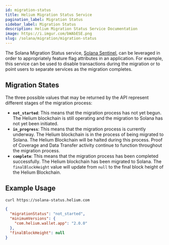 ```yaml
---
id: migration-status
title: Helium Migration Status Service
pagination_label: Migration Status
sidebar_label: Migration Status
description: Helium Migration Status Service Documentation
image: https://i.imgur.com/bWAbESE.png
slug: /solana/migration/migration-status
---
```



The Solana Migration Status service, [Solana Sentinel](https://github.com/helium/solana-sentinel),
can be leveraged in order to appropriately feature flag attributes in an application. For example, 
this service can be used to disable transactions during the migration or to point users to separate 
services as the migration completes.

## Migration States

The three possible values that may be returned by the API represent different stages of the 
migration process:

- **`not_started`**: This means that the migration process has not yet begun. The Helium blockchain 
is still operating and the migration to Solana has not yet been initiated.
- **`in_progress`**: This means that the migration process is currently underway. The Helium 
blockchain is in the process of being migrated to Solana. The Helium Blockchain will be halted 
during this process. Proof of Coverage and Data Transfer activity continue to function throughout 
the migration process.
- **`complete`**: This means that the migration process has been completed successfully. The Helium 
blockchain has been migrated to Solana. The `finalBlockHeight` value will update from 
`null` to the final block height of the Helium Blockchain.


## Example Usage

```bash
curl https://solana-status.helium.com
```

```json
{
  "migrationStatus": "not_started",
  "minimumVersions": {
    "com.helium.wallet.app": "2.0.0"
  },
  "finalBlockHeight": null
}
```
